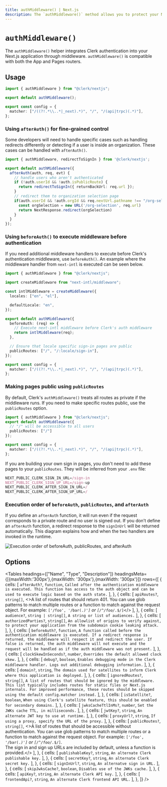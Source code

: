 ```yaml
---
title: authMiddleware() | Next.js
description: The `authMiddleware()` method allows you to protect your Next.js application using middleware.
---
```


# `authMiddleware()`

The `authMiddleware()` helper integrates Clerk authentication into your Next.js application through middleware. `authMiddleware()` is compatible with both the App and Pages routers.

## Usage

```ts filename="middleware.ts" copy
import { authMiddleware } from "@clerk/nextjs";

export default authMiddleware();

export const config = {
  matcher: ["/((?!.*\\..*|_next).*)", "/", "/(api|trpc)(.*)"],
};
```

### Using `afterAuth()` for fine-grained control

Some developers will need to handle specific cases such as handling redirects differently or detecting if a user is inside an organization. These cases can be handled with `afterAuth()`.

```ts filename="middleware.ts" copy
import { authMiddleware, redirectToSignIn } from '@clerk/nextjs';

export default authMiddleware({
  afterAuth(auth, req, evt) {
    // handle users who aren't authenticated
    if (!auth.userId && !auth.isPublicRoute) {
      return redirectToSignIn({ returnBackUrl: req.url });
    }
    // redirect them to organization selection page
    if(auth.userId && !auth.orgId && req.nextUrl.pathname !== "/org-selection"){
      const orgSelection = new URL('/org-selection', req.url)
      return NextResponse.redirect(orgSelection)
    }
  }
});
```

### Using `beforeAuth()` to execute middleware before authentication

If you need additional middleware handlers to execute before Clerk's authentication middleware, use `beforeAuth()`. An example where the middleware handler from `next-intl` is executed can be seen below.

```ts filename="middleware.ts" copy
import { authMiddleware } from "@clerk/nextjs";

import createMiddleware from "next-intl/middleware";

const intlMiddleware = createMiddleware({
  locales: ["en", "el"],

  defaultLocale: "en",
});

export default authMiddleware({
  beforeAuth: (req) => {
    // Execute next-intl middleware before Clerk's auth middleware
    return intlMiddleware(req);
  },

  // Ensure that locale specific sign-in pages are public
  publicRoutes: ["/", "/:locale/sign-in"],
});

export const config = {
  matcher: ["/((?!.*\\..*|_next).*)", "/", "/(api|trpc)(.*)"],
};
```

### Making pages public using `publicRoutes`

By default, Clerk's `authMiddleware()` treats all routes as private if the middleware runs. If you need to make specific routes public, use the `publicRoutes` option.

```ts filename="middleware.ts" copy
import { authMiddleware } from "@clerk/nextjs";
export default authMiddleware({
  // "/" will be accessible to all users
  publicRoutes: ["/"]
});

export const config = {
  matcher: ["/((?!.*\\..*|_next).*)", "/", "/(api|trpc)(.*)"],
};
```

If you are building your own sign in pages, you don't need to add these pages to your `publicRoutes`. They will be inferred from your `.env` file:

```ts filename=".env"
NEXT_PUBLIC_CLERK_SIGN_IN_URL=/sign-in
NEXT_PUBLIC_CLERK_SIGN_UP_URL=/sign-up
NEXT_PUBLIC_CLERK_AFTER_SIGN_IN_URL=/
NEXT_PUBLIC_CLERK_AFTER_SIGN_UP_URL=/
```


### Execution order of `beforeAuth`, `publicRoutes`, and `afterAuth`
  
If you define an `afterAuth` function, it will run even if the request corresponds to a private route and no user is signed out. If you don’t define an `afterAuth` function, a redirect response to the `signInUrl` will be returned automatically. This diagram explains how and when the two handlers are invoked in the runtime.

![Execution order of `beforeAuth`, `publicRoutes`, and `afterAuth`](/docs/images/nextjs/middleware-flow-chart.png)

## Options

<Tables
  headings={["Name", "Type", "Description"]}
  headingsMeta={[{maxWidth:'300px'},{maxWidth: '300px'},{maxWidth: '300px'}]}
  rows={[
    {
      cells: [
        <code>afterAuth?</code>,
        <code>function</code>,
        `Called after the authentication middleware is executed. This function has access to the auth object and can be used to execute logic based on the auth state.`
      ],
    },
    {
      cells: [
        <code>apiRoutes?</code>,
        <code>string[]</code>,
        <>A list of routes that should return 401. You can use glob patterns to match multiple routes or a function to match against the request object. For example: <code>['/foo', '/bar(.*)']</code> or <code>[/^\/foo\/.*$/]</code></>
      ],
    },
    {
      cells: [
        <code>audience?</code>,
        <code>string | string[]</code>,
        `A string or list of audiences.`
      ],
    },
    {
      cells: [
        <code>authorizedParties?</code>,
        <code>string[]</code>,
        `An allowlist of origins to verify against, to protect your application from the subdomain cookie leaking attack.`
      ],
    },
    {
      cells: [
        <code>beforeAuth?</code>,
        <code>function</code>,
       `A function called before the authentication middleware is executed. If a redirect response is returned, the middleware will respect it and redirect the user. If false is returned, the auth middleware will not execute and the request will be handled as if the auth middleware was not present.`
      ],
    },
    {
      cells: [
        <code>clockSkewInSeconds?</code>,
        <code>number</code>,
       `Overrides the default allowed clock skew.`
      ],
    },
    {
      cells: [
        <code>debug?</code>,
        <code>boolean</code>,
       `Enables debugging mode in the Clerk middleware handler. Logs out additional debugging information.`
      ],
    },
    {
      cells: [
        <code>domain?</code>,
        <code>string</code>,
       `The domain used for satellites to inform Clerk where this application is deployed.`
      ],
    },
    {
      cells: [
        <code>ignoredRoutes?</code>,
        <code>string[]</code>,
       `A list of routes that should be ignored by the middleware. This list typically includes routes for static files or Next.js internals. For improved performance, these routes should be skipped using the default config.matcher instead.`
      ],
    },
    {
      cells: [
        <code>isSatellite?</code>,
        <code>boolean</code>,
       `When using Clerk's satellite feature, this should be enabled for secondary domains.`
      ],
    },
    {
      cells: [
        <code>jwksCacheTtlInMs?</code>,
        <code>number</code>,
       `Set the JWKs cache TTL, in milliseconds.`
      ],
    },
    {
      cells: [
        <code>jwtKey?</code>,
        <code>string</code>,
       `An alternate JWT key to use at runtime.`
      ],
    },
    {
      cells: [
        <code>proxyUrl?</code>,
        <code>string</code>,
       `If using a proxy, specify the URL of the proxy.`
      ],
    },
    {
      cells: [
        <code>publicRoutes?</code>,
        <code>string[]</code>,
       <>A list of routes that should be accessible without authentication. You can use glob patterns to match multiple routes or a function to match against the request object. For example: <code>['/foo', '/bar(.*)']</code> or <code>[/^\/foo\/.*$/]</code>.<br />The sign in and sign up URLs are included by default, unless a function is provided.</>
      ],
    },
    {
      cells: [
        <code>publishableKey?</code>,
        <code>string</code>,
       `An alternate Clerk publishable key.`
      ],
    },
    {
      cells: [
        <code>secretKey?</code>,
        <code>string</code>,
       `An alternate Clerk secret key.`
      ],
    },
    {
      cells: [
        <code>signInUrl?</code>,
        <code>string</code>,
       `An alternatve sign in URL.`
      ],
    },
    {
      cells: [
        <code>skipJwksCache?</code>,
        <code>boolean</code>,
       `Disables use of the JWKs cache.`
      ],
    },
    {
      cells: [
        <code>apiKey?</code>,
        <code>string</code>,
       `An alternate Clerk API key.`
      ],
    },
    {
      cells: [
        <code>frontendApi?</code>,
        <code>string</code>,
       `An alternate Clerk frontend API URL.`
      ],
    },
  ]}
/>
